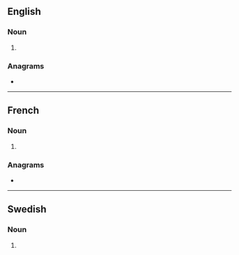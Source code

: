 {{also|Tians}}
==English==

===Noun===
{{head|en|noun plural form}}

# {{plural of|tian|lang=en}}

===Anagrams===
* {{anagrams|en|Astin|Insta|Saint|Santi|Sinta|Tanis|antis|insta-|saint|sat in|satin|stain|stian|tisan}}

----

==French==

===Noun===
{{head|fr|noun plural form|g=m}}

# {{plural of|tian|lang=fr}}

===Anagrams===
* {{l|fr|saint}}

----

==Swedish==

===Noun===
{{head|sv|noun form}}

# {{sv-noun-form-def-gen|tia}}